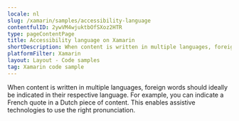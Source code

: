 ```yaml
---
locale: nl
slug: /xamarin/samples/accessibility-language
contentfulID: 2ywVM4wjuktbOfSXoz2HTR
type: pageContentPage
title: Accessibility language on Xamarin
shortDescription: When content is written in multiple languages, foreign words should ideally be indicated in their respective language.
platformFilter: Xamarin
layout: Layout - Code samples
tag: Xamarin code sample
---
```


When content is written in multiple languages, foreign words should ideally be indicated in their respective language. For example, you can indicate a French quote in a Dutch piece of content. This enables assistive technologies to use the right pronunciation.

<CodeSample id="accessibility-language" locale="nl" platform="xamarin"/>